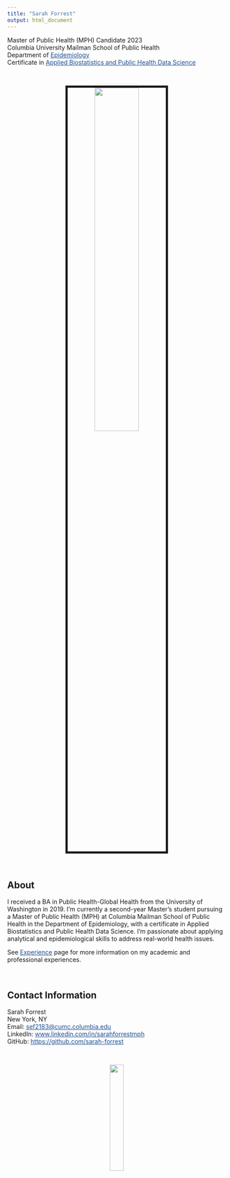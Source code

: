```yaml
---
title: "Sarah Forrest"
output: html_document
---
```

<style>
a:link {
    color: #1D4F91;
}

a:visited {
    color: #1D4F91;
}

 a:hover {
    color: #1D4F91;
}
</style>

Master of Public Health (MPH) Candidate 2023 <br>
Columbia University Mailman School of Public Health <br>
Department of [Epidemiology](https://www.publichealth.columbia.edu/academics/degrees/master-public-health/columbia-mph/mph-epidemiology) <br>
Certificate in [Applied Biostatistics and Public Health Data Science](https://www.publichealth.columbia.edu/academics/degrees/master-public-health/certificates/applied-biostatistics-and-public-health-data-science) <br>

<br>

<center>
<img src="images/me.JPG" style="width:45%; border:5px solid">
</center>

<br>

## About
I received a BA in Public Health-Global Health from the University of Washington in 2019. I'm currently a second-year Master's student pursuing a Master of Public Health (MPH) at Columbia Mailman School of Public Health in the Department of Epidemiology, with a certificate in Applied Biostatistics and Public Health Data Science. I'm passionate about applying analytical and epidemiological skills to address real-world health issues.

See [Experience](experience.html) page for more information on my academic and professional experiences.

<br>

## Contact Information
Sarah Forrest <br>
New York, NY <br>
Email: [sef2183@cumc.columbia.edu](mailto:sef2183@cumc.columbia.edu) <br>
LinkedIn: [www.linkedin.com/in/sarahforrestmph](www.linkedin.com/in/sarahforrestmph/) <br>
GitHub: [https://github.com/sarah-forrest](https://github.com/sarah-forrest)

<br>

<center>
<img src="images/logo.png" style="width:25%">
</center>
